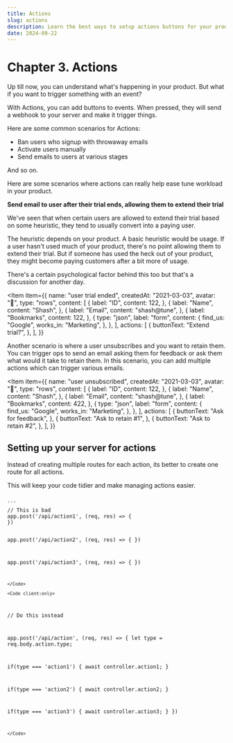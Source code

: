 ```yaml
---
title: Actions
slug: actions
description: Learn the best ways to setup actions buttons for your product
date: 2024-09-22
---
```



# Chapter 3. Actions

Up till now, you can understand what's happening in your product. But what if you want to trigger something with an event?

With Actions, you can add buttons to events. When pressed, they will send a webhook to your server and make it trigger things.

Here are some common scenarios for Actions:

- Ban users who signup with throwaway emails
- Activate users manually
- Send emails to users at various stages

And so on.

Here are some scenarios where actions can really help ease tune workload in your product.

**Send email to user after their trial ends, allowing them to extend their trial**

We've seen that when certain users are allowed to extend their trial based on some heuristic, they tend to usually convert into a paying user.

The heuristic depends on your product. A basic heuristic would be usage. If a user hasn't used much of your product, there's no point allowing them to extend their trial.
But if someone has used the heck out of your product, they might become paying customers after a bit more of usage.

There's a certain psychological factor behind this too but that's a discussion for another day.

<Item
  item={{
    name: "user trial ended",
    createdAt: "2021-03-03",
    avatar: "🤖",
    type: "rows",
    content: [
      {
        label: "ID",
        content: 122,
      },
      {
        label: "Name",
        content: "Shash",
      },
      {
        label: "Email",
        content: "shash@tune",
      },
      {
        label: "Bookmarks",
        content: 122,
      },
      {
        type: "json",
        label: "form",
        content: {
          find_us: "Google",
          works_in: "Marketing",
        },
      },
    ],
    actions: [
      {
        buttonText: "Extend trial?",
      },
    ],
  }}
></Item>

Another scenario is where a user unsubscribes and you want to retain them. You can trigger ops to send an email asking them for feedback or ask them what would it take to retain them.
In this scenario, you can add multiple actions which can trigger various emails.

<Item
  item={{
    name: "user unsubscribed",
    createdAt: "2021-03-03",
    avatar: "🤖",
    type: "rows",
    content: [
      {
        label: "ID",
        content: 122,
      },
      {
        label: "Name",
        content: "Shash",
      },
      {
        label: "Email",
        content: "shash@tune",
      },
      {
        label: "Bookmarks",
        content: 422,
      },
      {
        type: "json",
        label: "form",
        content: {
          find_us: "Google",
          works_in: "Marketing",
        },
      },
    ],
    actions: [
      {
        buttonText: "Ask for feedback",
      },
      {
        buttonText: "Ask to retain #1",
      },
      {
        buttonText: "Ask to retain #2",
      },
    ],
  }}
></Item>

## Setting up your server for actions

Instead of creating multiple routes for each action, its better to create one route for all actions.

This will keep your code tidier and make managing actions easier.

<Code client:only>
```
// This is bad
app.post('/api/action1', (req, res) => {
})

app.post('/api/action2', (req, res) => {
})

app.post('/api/action3', (req, res) => {
})
```
</Code>

<Code client:only>
```
// Do this instead

app.post('/api/action', (req, res) => {
  let type = req.body.action.type;

  if(type === 'action1') {
    await controller.action1;
  }

  if(type === 'action2') {
    await controller.action2;
  }

  if(type === 'action3') {
    await controller.action3;
  }
})
```
</Code>
